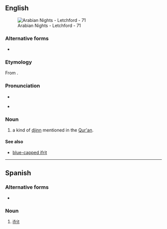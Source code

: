 ==English==
{{wp}}
[[File:Arabian Nights - Letchford - 71.jpg|thumb|Arabian Nights - Letchford - 71]]

===Alternative forms===
* {{alter|en|'ifrit|afreet|'afreet|afret|'afret|afrit|'afrit|efret|'efret|efreet|'efreet|efrit|'efrit|ifret|'ifret|ifreet|'ifreet|ifriet|efrit|ʿifrīt|ifrite}}

===Etymology===
From {{bor|en|ar|عِفْرِيت}}.

===Pronunciation===
* {{IPA|en|/ɪˈfɹiːt/}}
* {{a|nonstandard|spelling pronunciation}} {{IPA|en|/ˈɪf.ɹɪt/}}

===Noun===
{{en-noun}}

# {{lb|en|Islamic mythology}} a kind of [[djinn]] mentioned in the [[Qur'an]].

====See also====
* [[blue-capped ifrit]]

{{c|en|Islam}}

----

==Spanish==
{{wikipedia|lang=es}}

===Alternative forms===
* {{alter|en|'ifrit|afreet|'afreet|afret|'afret|afrit|'afrit|efret|'efret|efreet|'efreet|efrit|'efrit|ifret|'ifret|ifreet|'ifreet}}

===Noun===
{{es-noun|m}}

# {{lb|es|Islamic mythology}} [[#English|ifrit]]

{{C|es|Folklore|Islam|Mythological creatures}}